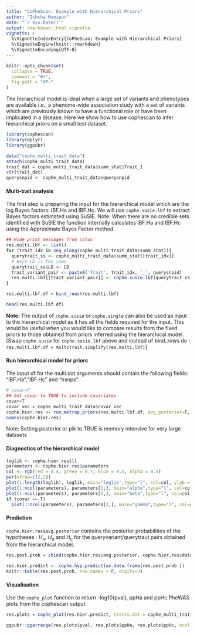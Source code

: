 ```yaml
---
title: "CoPheScan: Example with Hierarchical Priors"
author: "Ichcha Manipur"
date: "`r Sys.Date()`"
output: rmarkdown::html_vignette
vignette: >
  %\VignetteIndexEntry{CoPheScan: Example with Hierarchical Priors}
  %\VignetteEngine{knitr::rmarkdown}
  %\VignetteEncoding{UTF-8}
---
```


```r
knitr::opts_chunk$set(
  collapse = TRUE,
  comment = "#>",
  fig.path = "HP-"
)
```

The hierarchical model is ideal when a large set of variants and phenotypes are available i.e., a phenome-wide association study with a set of variants which are previously  known to have a functional role or have been implicated in a disease. 
Here we show how to use cophescan to infer hierarchical priors on a small test dataset.

```r
library(cophescan)
library(dplyr)
library(ggpubr)
```

```r
data("cophe_multi_trait_data")
attach(cophe_multi_trait_data)
trait_dat = cophe_multi_trait_data$summ_stat$Trait_1
str(trait_dat)
querysnpid <- cophe_multi_trait_data$querysnpid
```


#### Multi-trait analysis

The first step is preparing the input for the hierarchical model which are the log Bayes factors: lBF.Ha and lBF.Hc. We will use `cophe.susie.lbf` to extract Bayes factors estimated using SuSIE.
Note: When there are no credible sets identified with SuSIE the function internally calculates lBF.Ha and lBF.Hc using the Approximate Bayes Factor method. 
```r
## Hide print messages from coloc
res.multi.lbf <- list()
for (trait_idx in seq_along(cophe_multi_trait_data$summ_stat)){
  querytrait_ss <- cophe_multi_trait_data$summ_stat[[trait_idx]]
  # Here LD is the same
  querytrait_ss$LD <- LD
  trait_variant_pair <- paste0('Trait', trait_idx, '_', querysnpid)
  res.multi.lbf[[trait_variant_pair]] <- cophe.susie.lbf(querytrait_ss, querysnpid = querysnpid, querytrait = paste0('Trait', trait_idx))
}

res.multi.lbf.df = bind_rows(res.multi.lbf)

```


```r
head(res.multi.lbf.df)
```

**Note: ** The output of `cophe.susie` or `cophe.single` can also be used as input to the hierarchical model as it has all the fields required for the input. This would be useful when you would like to compare results from the fixed priors to those obtained from priors inferred using the hierarchical model. [Swap `cophe.susie` for `cophe.susie.lbf` above and instead of bind_rows do : `res.multi.lbf.df = multitrait.simplify(res.multi.lbf)`]

#### Run hierarchical model for priors

The input df for the multi.dat arguments should contain the following fields: "lBF.Ha","lBF.Hc" and "nsnps".  
```r
# covar=F
## Set covar to TRUE to include covariates
covar=T
covar_vec = cophe_multi_trait_data$covar_vec
cophe.hier.res <- run_metrop_priors(res.multi.lbf.df, avg_posterior=T, avg_pik = T, covar_vec = covar_vec, covar = covar, nits = 30000)
names(cophe.hier.res)
```
Note: Setting posterior or pik to TRUE is memory intensive for very large datasets

#### Diagnostics of the hierarchical model
```r
loglik <- cophe.hier.res$ll
parameters <- cophe.hier.res$parameters
col <- rgb(red = 0.4, green = 0.7, blue = 0.5, alpha = 0.8)
par(mfrow=c(2,2))
plot(1:length(loglik), loglik, main="loglik",type="l", col=col, ylab = "ll", xlab="")
plot(1:ncol(parameters), parameters[1,], main="alpha",type="l", col=col, ylab = "alpha", xlab="")
plot(1:ncol(parameters), parameters[2,], main="beta",type="l", col=col, ylab = "beta", xlab="")
if (covar == T)
  plot(1:ncol(parameters), parameters[3,], main="gamma",type="l", col=col, ylab = "gamma", xlab="")

```






#### Prediction

`cophe.hier.res$avg.posterior` contains the posterior probabilities of the hypotheses : $H_n$,  $H_a$ and $H_c$ for the queryvariant/querytraut pairs obtained from the hierarchical model.
```r
res.post.prob = cbind(cophe.hier.res$avg.posterior, cophe.hier.res$data)
```

```r
res.hier.predict <- cophe.hyp.predict(as.data.frame(res.post.prob ))
knitr::kable(res.post.prob, row.names = F, digits=3)
```


#### Visualisation

Use the `cophe_plot` function to return -log10(pval), ppHa and ppHc PheWAS plots from the cophescan output

```r
res.plots = cophe_plot(res.hier.predict, traits.dat = cophe_multi_trait_data$summ_stat, querysnpid = querysnpid, pheno_names = paste0('Trait', 1:30))

ggpubr::ggarrange(res.plots$pval, res.plots$ppHa, res.plots$ppHc, ncol = 2, nrow = 2)
```



